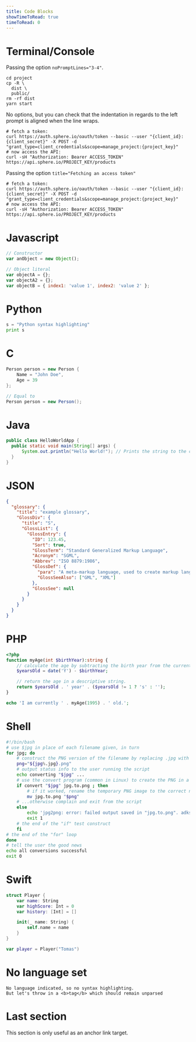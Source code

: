 ```yaml
---
title: Code Blocks
showTimeToRead: true
timeToRead: 0
---
```


# Terminal/Console

Passing the option `noPromptLines="3-4"`.

```console noPromptLines="3-4"
cd project
cp -R \
  dist \
  public/
rm -rf dist
yarn start
```

No options, but you can check that the indentation in regards to the left prompt is aligned when the line wraps.

```console
# fetch a token:
curl https://auth.sphere.io/oauth/token --basic --user "{client_id}:{client_secret}" -X POST -d "grant_type=client_credentials&scope=manage_project:{project_key}"
# now access the API:
curl -sH "Authorization: Bearer ACCESS_TOKEN" https://api.sphere.io/PROJECT_KEY/products
```

Passing the option `title="Fetching an access token"`

```console title="Fetching an access token"
# fetch a token:
curl https://auth.sphere.io/oauth/token --basic --user "{client_id}:{client_secret}" -X POST -d "grant_type=client_credentials&scope=manage_project:{project_key}"
# now access the API:
curl -sH "Authorization: Bearer ACCESS_TOKEN" https://api.sphere.io/PROJECT_KEY/products
```

# Javascript

```javascript highlightLines="2,5-6"
// Constructor
var anObject = new Object();

// Object literal
var objectA = {};
var objectA2 = {};
var objectB = { index1: 'value 1', index2: 'value 2' };
```

# Python

```python
s = "Python syntax highlighting"
print s
```

# C

```csharp
Person person = new Person {
    Name = "John Doe",
    Age = 39
};

// Equal to
Person person = new Person();
```

# Java

```java
public class HelloWorldApp {
  public static void main(String[] args) {
      System.out.println("Hello World!"); // Prints the string to the console.
  }
}
```

# JSON

```json
{
  "glossary": {
    "title": "example glossary",
    "GlossDiv": {
      "title": "S",
      "GlossList": {
        "GlossEntry": {
          "ID": 123.45,
          "Sort": true,
          "GlossTerm": "Standard Generalized Markup Language",
          "Acronym": "SGML",
          "Abbrev": "ISO 8879:1986",
          "GlossDef": {
            "para": "A meta-markup language, used to create markup languages such as DocBook.",
            "GlossSeeAlso": ["GML", "XML"]
          },
          "GlossSee": null
        }
      }
    }
  }
}
```

# PHP

```php
<?php
function myAge(int $birthYear):string {
    // calculate the age by subtracting the birth year from the current year.
    $yearsOld = date('Y') - $birthYear;

    // return the age in a descriptive string.
    return $yearsOld . ' year' . ($yearsOld != 1 ? 's' : '');
}

echo 'I am currently ' . myAge(1995) . ' old.';
```

# Shell

```sh
#!/bin/bash
# use $jpg in place of each filename given, in turn
for jpg; do
    # construct the PNG version of the filename by replacing .jpg with .png
    png="${jpg%.jpg}.png"
    # output status info to the user running the script
    echo converting "$jpg" ...
    # use the convert program (common in Linux) to create the PNG in a temp file
    if convert "$jpg" jpg.to.png ; then
        # if it worked, rename the temporary PNG image to the correct name
        mv jpg.to.png "$png"
    # ...otherwise complain and exit from the script
    else
        echo 'jpg2png: error: failed output saved in "jpg.to.png". adksjflkasd fkljasd lfkja lksdjf lkasdjf lkasdjf lkajsd fkljas dlkfj asdflk' >&2
        exit 1
    # the end of the "if" test construct
    fi
# the end of the "for" loop
done
# tell the user the good news
echo all conversions successful
exit 0
```

# Swift

```swift
struct Player {
    var name: String
    var highScore: Int = 0
    var history: [Int] = []

    init(_ name: String) {
        self.name = name
    }
}

var player = Player("Tomas")
```

# No language set

```
No language indicated, so no syntax highlighting.
But let's throw in a <b>tag</b> which should remain unparsed
```

# Last section

This section is only useful as an anchor link target.
